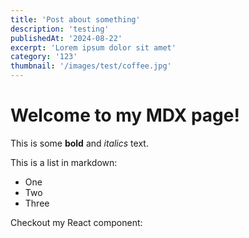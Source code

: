 ```yaml
---
title: 'Post about something'
description: 'testing'
publishedAt: '2024-08-22'
excerpt: 'Lorem ipsum dolor sit amet'
category: '123'
thumbnail: '/images/test/coffee.jpg'
---
```


# Welcome to my MDX page!

This is some **bold** and _italics_ text.

This is a list in markdown:

- One
- Two
- Three

Checkout my React component:
